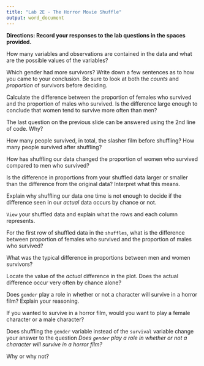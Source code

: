 ```yaml
---
title: "Lab 2E - The Horror Movie Shuffle"
output: word_document
---
```



**Directions: Record your responses to the lab questions in the spaces provided.**

\newline

How many variables and observations are contained in the data and what are the possible values of the variables?

\newline

\newline

\newline

Which gender had more survivors? Write down a few sentences as to how you came to your conclusion. Be sure to look at both the _counts_ and _proportion_ of survivors before deciding.

\newline

\newline

\newline

Calculate the difference between the proportion of females who survived and the proportion of males who survived. Is the difference large enough to conclude that women tend to survive more often than men?

\newline

\newline

\newline

The last question on the previous slide can be answered using the 2nd line of code. Why?

\newline

\newline

\newline

How many people survived, in total, the slasher film before shuffling? How many people survived after shuffling?

\newline

\newline

\newline

How has shuffling our data changed the proportion of women who survived compared to men who survived?

\newline

\newline

\newline

Is the difference in proportions from your shuffled data larger or smaller than the difference from the original data? Interpret what this means.

\newline

\newline

\newline

Explain why shuffling our data one time is not enough to decide if the difference seen in our _actual_ data occurs by chance or not.

\newline

\newline

\newline

`View` your shuffled data and explain what the rows and each column represents.

\newline

\newline

\newline

For the first row of shuffled data in the `shuffles`, what is the difference between proportion of females who survived and the proportion of males who survived?

\newline

\newline

\newline

What was the typical difference in proportions between men and women survivors?

\newline

\newline

\newline

Locate the value of the _actual_ difference in the plot. Does the actual difference occur very often by chance alone?

\newline

\newline

\newline

Does `gender` play a role in whether or not a character will survive in a horror film? Explain your reasoning.

\newline

\newline

\newline

If you wanted to survive in a horror film, would you want to play a female character or a male character?

\newline

\newline

\newline

Does shuffling the `gender` variable instead of the `survival` variable change your answer to the question _Does `gender` play a role in whether or not a character will survive in a horror film?_

\newline

\newline

\newline

Why or why not?
